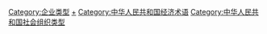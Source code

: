 [[Category:企业类型|Category:企业类型]]
[[Category:中华人民共和国企业|+]]
[[Category:中华人民共和国经济术语|Category:中华人民共和国经济术语]]
[[Category:中华人民共和国社会组织类型|Category:中华人民共和国社会组织类型]]